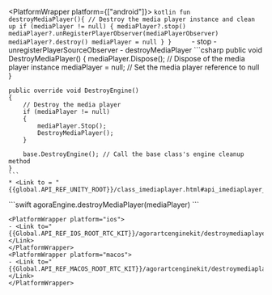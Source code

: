 <PlatformWrapper platform={["android"]}>
    ```kotlin
    fun destroyMediaPlayer(){
        // Destroy the media player instance and clean up
        if (mediaPlayer != null) {
            mediaPlayer?.stop()
            mediaPlayer?.unRegisterPlayerObserver(mediaPlayerObserver)
            mediaPlayer?.destroy()
            mediaPlayer = null
        }
    }    
    ```
    - <Link to="{{global.API_REF_ANDROID_ROOT}}/class_imediaplayer.html#api_imediaplayer_stop">stop</Link>
    - <Link to="{{global.API_REF_ANDROID_ROOT}}/class_imediaplayer.html#api_imediaplayer_unregisterplayersourceobserver">unregisterPlayerSourceObserver</Link>
    - <Link to="{{global.API_REF_ANDROID_ROOT}}/class_imediaplayer.html#api_irtcengine_destroymediaplayer">destroyMediaPlayer</Link>
</PlatformWrapper>
<PlatformWrapper platform="unity">
    ```csharp
    public void DestroyMediaPlayer()
    {
        mediaPlayer.Dispose(); // Dispose of the media player instance
        mediaPlayer = null; // Set the media player reference to null
    }

    public override void DestroyEngine()
    {
        // Destroy the media player
        if (mediaPlayer != null)
        {
            mediaPlayer.Stop();
            DestroyMediaPlayer();
        }

        base.DestroyEngine(); // Call the base class's engine cleanup method
    }
    ```
    * <Link to = "{{global.API_REF_UNITY_ROOT}}/class_imediaplayer.html#api_imediaplayer_dispose">Dispose</Link>

</PlatformWrapper>
<PlatformWrapper platform={["ios"]}>
    ```swift
    agoraEngine.destroyMediaPlayer(mediaPlayer)
    ```

    <PlatformWrapper platform="ios">
    - <Link to="{{Global.API_REF_IOS_ROOT_RTC_KIT}}/agorartcenginekit/destroymediaplayer(_:)">destroyMediaPlayer(_:)</Link>
    </PlatformWrapper>
    <PlatformWrapper platform="macos">
    - <Link to="{{Global.API_REF_MACOS_ROOT_RTC_KIT}}/agorartcenginekit/destroymediaplayer(_:)">destroyMediaPlayer(_:)</Link>
    </PlatformWrapper>

</PlatformWrapper>
